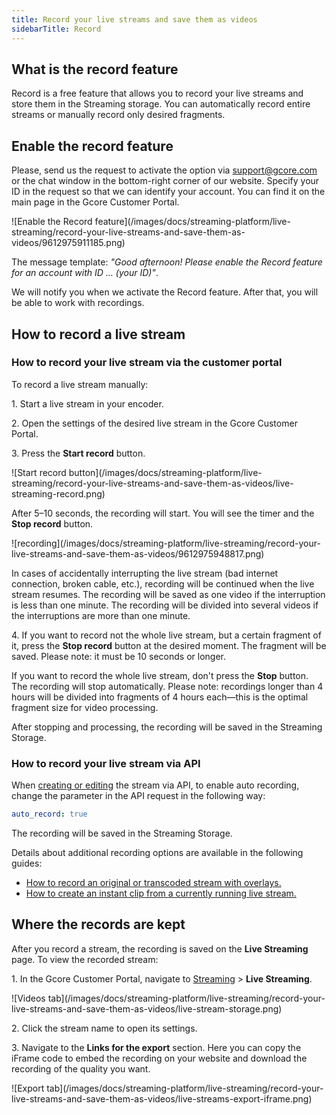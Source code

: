 ---
title: Record your live streams and save them as videos
sidebarTitle: Record
---

## What is the record feature

Record is a free feature that allows you to record your live streams and store them in the Streaming storage. You can automatically record entire streams or manually record only desired fragments.

## Enable the record feature

Please, send us the request to activate the option via [support@gcore.com](mailto:support@gcore.com) or the chat window in the bottom-right corner of our website. Specify your ID in the request so that we can identify your account. You can find it on the main page in the Gcore Customer Portal.


<Frame>![Enable the Record feature](/images/docs/streaming-platform/live-streaming/record-your-live-streams-and-save-them-as-videos/9612975911185.png)</Frame>



The message template: _"Good afternoon! Please enable the Record feature for an account with ID … (your ID)"_.

We will notify you when we activate the Record feature. After that, you will be able to work with recordings.

## How to record a live stream

### How to record your live stream via the customer portal

To record a live stream manually:

1\. Start a live stream in your encoder.

2\. Open the settings of the desired live stream in the Gcore Customer Portal.

3\. Press the **Start record** button.


<Frame>![Start record button](/images/docs/streaming-platform/live-streaming/record-your-live-streams-and-save-them-as-videos/live-streaming-record.png)</Frame>



After 5–10 seconds, the recording will start. You will see the timer and the **Stop record** button.


<Frame>![recording](/images/docs/streaming-platform/live-streaming/record-your-live-streams-and-save-them-as-videos/9612975948817.png)</Frame>



In cases of accidentally interrupting the live stream (bad internet connection, broken cable, etc.), recording will be continued when the live stream resumes. The recording will be saved as one video if the interruption is less than one minute. The recording will be divided into several videos if the interruptions are more than one minute.

4\. If you want to record not the whole live stream, but a certain fragment of it, press the **Stop record** button at the desired moment. The fragment will be saved. Please note: it must be 10 seconds or longer.

If you want to record the whole live stream, don't press the **Stop** button. The recording will stop automatically. Please note: recordings longer than 4 hours will be divided into fragments of 4 hours each—this is the optimal fragment size for video processing.

After stopping and processing, the recording will be saved in the Streaming Storage.

### How to record your live stream via API

When [creating or editing](https://api.gcore.com/docs/streaming) the stream via API, to enable auto recording, change the parameter in the API request in the following way:

```yaml
auto_record: true
 ```

The recording will be saved in the Streaming Storage.

Details about additional recording options are available in the following guides:

  * [How to record an original or transcoded stream with overlays.](/api-reference/streaming/streams/start-recording)
  * [How to create an instant clip from a currently running live stream.](/api-reference/streaming/streams/create-clip)



## Where the records are kept

After you record a stream, the recording is saved on the **Live Streaming** page. To view the recorded stream:

1\. In the Gcore Customer Portal, navigate to [Streaming](https://streaming.gcore.com/streaming) > **Live Streaming**. 


<Frame>![Videos tab](/images/docs/streaming-platform/live-streaming/record-your-live-streams-and-save-them-as-videos/live-stream-storage.png)</Frame>



2\. Click the stream name to open its settings.

3\. Navigate to the **Links for the export** section. Here you can copy the iFrame code to embed the recording on your website and download the recording of the quality you want.


<Frame>![Export tab](/images/docs/streaming-platform/live-streaming/record-your-live-streams-and-save-them-as-videos/live-streams-export-iframe.png)</Frame>